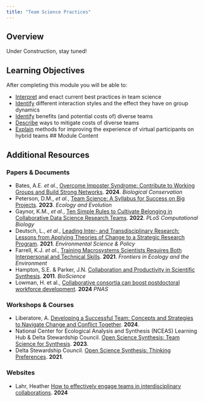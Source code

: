 ```yaml
---
title: "Team Science Practices"
---
```


## Overview

Under Construction, stay tuned!

## Learning Objectives

After completing this module you will be able to: 

- <u>Interpret</u> and enact current best practices in team science
- <u>Identify</u> different interaction styles and the effect they have on group dynamics
- <u>Identify</u> benefits (and potential costs of) diverse teams
- <u>Describe</u> ways to mitigate costs of diverse teams
- <u>Explain</u> methods for improving the experience of virtual participants on hybrid teams 
## Module Content



## Additional Resources

### Papers & Documents

- Bates, A.E. _et al._, [Overcome Imposter Syndrome: Contribute to Working Groups and Build Strong Networks](https://www.sciencedirect.com/science/article/pii/S0006320724001289?via%3Dihub). **2024**. _Biological Conservation_
- Peterson, D.M., _et al._, [Team Science: A Syllabus for Success on Big Projects](https://onlinelibrary.wiley.com/doi/10.1002/ece3.10343). **2023**. _Ecology and Evolution_
- Gaynor, K.M., _et al._, [Ten Simple Rules to Cultivate Belonging in Collaborative Data Science Research Teams](https://journals.plos.org/ploscompbiol/article?id=10.1371/journal.pcbi.1010567). **2022**. _PLoS Computational Biology_
- Deutsch, L., _et al._, [Leading Inter- and Transdisciplinary Research: Lessons from Applying Theories of Change to a Strategic Research Program](https://www.sciencedirect.com/science/article/pii/S146290112100054X?via%3Dihub). **2021**. _Environmental Science & Policy_
- Farrell, K.J. _et al._, [Training  Macrosystems Scientists Requires Both Interpersonal and Technical Skills](https://esajournals.onlinelibrary.wiley.com/doi/10.1002/fee.2287). **2021**. _Frontiers in Ecology and the Environment_
- Hampton, S.E. & Parker, J.N. [Collaboration and Productivity in Scientific Synthesis](https://academic.oup.com/bioscience/article/61/11/900/223655). **2011**. _BioScience_
- Lowman, H. et al., [Collaborative consortia can boost postdoctoral workforce development](https://doi.org/10.1073/pnas.2401812121). **2024** _PNAS_

### Workshops & Courses

- Liberatore, A. [Developing a Successful Team: Concepts and Strategies to Navigate Change and Conflict Together](https://docs.google.com/presentation/d/1xbT59ULxJhV-QF4FAeU7EYkOGGzzrIjTlDEULlNyerw/edit#slide=id.p). **2024**.
- National Center for Ecological Analysis and Synthesis (NCEAS) Learning Hub & Delta Stewardship Council. [Open Science Synthesis: Team Science for Synthesis](https://learning.nceas.ucsb.edu/2023-09-ucsb-faculty/session_02.html). **2023**.
- Delta Stewardship Council. [Open Science Synthesis: Thinking Preferences](https://learning.nceas.ucsb.edu/2021-09-delta/session-6-collaboration-practices.html#thinking-preferences). **2021**.

### Websites

- Lahr, Heather [How to effectively engage teams in interdisciplinary collaborations](How to effectively engage teams in interdisciplinary collaborations). **2024**

